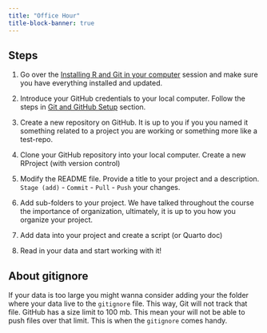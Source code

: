 ```yaml
---
title: "Office Hour"
title-block-banner: true
---
```



## Steps {.unnumbered}

1. Go over the [Installing R and Git in your computer](https://learning.nceas.ucsb.edu/2024-10-coreR/session_22.html) session and make sure you have everything installed and updated.

2. Introduce your GitHub credentials to your local computer. Follow the steps in [Git and GitHub Setup](https://learning.nceas.ucsb.edu/2024-10-coreR/session_03.html) section.

3. Create a new repository on GitHub. It is up to you if you you named it something related to a project you are working or something more like a test-repo.

4. Clone your GitHub repository into your local computer. Create a new RProject (with version control)

5. Modify the README file. Provide a title to your project and a description. `Stage (add)` - `Commit` - `Pull` - `Push` your changes.

6. Add sub-folders to your project. We have talked throughout the course the importance of organization, ultimately, it is up to you how you organize your project.

7. Add data into your project and create a script (or Quarto doc)

8. Read in your data and start working with it!


:::callout-important
## About gitignore

If your data is too large you might wanna consider adding your the folder where your data live to the `gitignore` file. This way, Git will not track that file. GitHub has a size limit to 100 mb. This mean your will not be able to push files over that limit. This is when the `gitignore` comes handy.
:::






